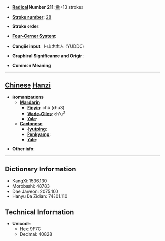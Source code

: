 * '''[[Wiktionary:Chinese radical index| Radical]] Number 211''': [[Wiktionary:Chinese radical index 齒|齒]]+13 strokes

* '''[[Wiktionary:Chinese total strokes index|Stroke number]]''': [[Wiktionary:Chinese total strokes index 28|28]]

* '''Stroke order''': 

* '''[[Wiktionary:Chinese four corner index|Four-Corner System]]''': 

* '''[[Wiktionary:Chinese Cangjie index|Cangjie input]]''': 卜山木木人 (YUDDO)

* '''Graphical Significance and Origin''': 

* '''Common Meaning'''

----

== [[Chinese]] [[Hanzi]] ==

* '''Romanizations'''
** '''[[Mandarin]]'''
*** '''[[Pinyin]]''': chǔ (chu3)
*** '''[[Wade-Giles]]''': ch'u<sup>3</sup>
*** '''[[Yale]]''': 
** '''[[Cantonese]]'''
*** '''[[Jyutping]]''':
*** '''[[Penkyamp]]''': 
*** '''[[Yale]]''': 

* '''Other info''': 

----

== Dictionary Information ==

* KangXi: 1536.130
* Morobashi: 48783
* Dae Jaweon: 2075.100
* Hanyu Da Zidian: 74801.110

== Technical Information ==

* '''Unicode''':
** Hex: 9F7C
** Decimal: 40828